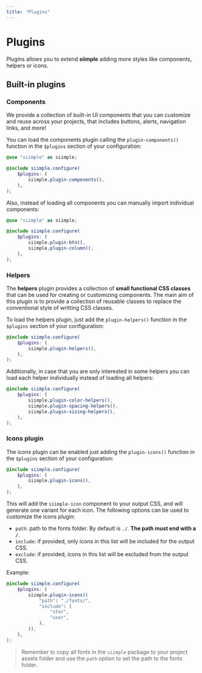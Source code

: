 ```yaml
---
title: "Plugins"
---
```


# Plugins

Plugins allows you to extend **siimple** adding more styles like components, helpers or icons. 



## Built-in plugins
### Components

We provide a collection of built-in UI components that you can customize and reuse across your projects, that includes buttons, alerts, navigation links, and more!

You can load the components plugin calling the `plugin-components()` function in the `$plugins` section of your configuration:

```scss
@use "siimple" as siimple;

@include siimple.configure(
    $plugins: (
        siimple.plugin-components(),
    ),
);
```

Also, instead of loading all components you can manually import individual components:

```scss
@use "siimple" as siimple;

@include siimple.configure(
    $plugins: (
        siimple.plugin-btn(),
        siimple.plugin-column(),
    ),
);
```

### Helpers

The **helpers** plugin provides a collection of **small functional CSS classes** that can be used for creating or customizing components. The main aim of this plugin is to provide a collection of reusable classes to replace the conventional style of writting CSS classes.

To load the helpers plugin, just add the `plugin-helpers()` function in the `$plugins` section of your configuration:

```scss
@include siimple.configure(
    $plugins: (
        siimple.plugin-helpers(),
    ),
);
```

Additionally, in case that you are only interested in some helpers you can load each helper individually instead of loading all helpers:

```scss
@include siimple.configure(
    $plugins: (
        siimple.plugin-color-helpers(),
        siimple.plugin-spacing-helpers(),
        siimple.plugin-sizing-helpers(),
    ),
);
```


### Icons plugin

The icons plugin can be enabled just adding the `plugin-icons()` function in the `$plugins` section of your configuration:

```scss
@include siimple.configure(
    $plugins: (
        siimple.plugin-icons(),
    ),
);
```

This will add the `siimple-icon` component to your output CSS, and will generate one variant for each icon. The following options can be used to customize the icons plugin:

- `path`: path to the fonts folder. By default is `./`. **The path must end with a `/`**.
- `include`: if provided, only icons in this list will be included for the output CSS.
- `exclude`: if provided, icons in this list will be excluded from the output CSS.

Example: 

```scss
@include siimple.configure(
    $plugins: (
        siimple.plugin-icons((
            "path": "./fonts/",
            "include": (
                "star",
                "user",
            ),
        )),
    ),
);
```

> Remember to copy all fonts in the `siimple` package to your project assets folder and use the `path` option to set the path to the fonts folder.
